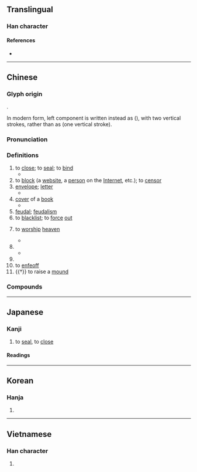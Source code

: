 {{character info}}
==Translingual==
{{stroke order|strokes=9}}

===Han character===
{{Han char|rn=41|rad=寸|as=06|sn=9|four=44100|canj=GGDI|ids=⿰圭寸}}

====References====
* {{Han ref|kx=0294.070|dkj=07426|dj=0581.210|hdz=10504.140|uh=5C01|ud=23553|bh=ABCA|bd=43978}}

----

==Chinese==
{{zh-forms}}

===Glyph origin===
{{Han etym}}
{{Han compound|丰|t1=field, ear of grass|寸|t2=control}}.

In modern form, left component is written instead as {{zh-l|*圭}} ({{lang|zh|土土}}), with two vertical strokes, rather than as {{lang|zh|丰}} (one vertical stroke).

===Pronunciation===
{{zh-pron
|m=fēng
|m-s=
|c=fung1
|c-t=
|g=
|h=pfs=fûng;gd=fung1
|j=
|mb=hó̤ng
|md=hŭng
|mn=tw,xm:pang/hong
|mn_note=pang - vernacular, hong - literary
|mn-t=huang1/hong1
|mn-t_note=huang1 - vernacular; hong1 - literary
|w=1fon
|x=hong1
|mc=y
|oc=y
|ma=y
|cat=n,a,v,cl,pn
}}

===Definitions===
{{wikipedia|Feng (mythology)}}
{{zh-hanzi}}

# to [[close]]; to [[seal]]; to [[bind]]
#* {{zh-x|封閉|to [[close]]}}
# to [[block]] (a [[website]], a [[person]] on the [[Internet]], etc.); to [[censor]]
# [[envelope]]; [[letter]]
#* {{zh-x|信封|[[envelope]]; [[letter]]}}
# [[cover]] of a [[book]]
#* {{zh-x|封面|[[cover]] of a [[book]]}}
# [[feudal]]; [[feudalism]]
# to [[blacklist]]; to [[force]] [[out]]
# {{lb|zh|of emperors}} to [[worship]] [[heaven]]
#* {{zh-x|封禪{shàn}|to '''offer sacrifices to heaven''' and earth}}
# {{zh-classifier|[[envelopes]], [[letters]] and [[mail]]}}
#* {{zh-x|一 封 信函|an [[envelope]]}}
# {{surname|zh}}
# to [[enfeoff]]
# {{†}} to raise a [[mound]]

===Compounds===
{{zh-der|封墊|封缸酒|封船|封口|封筆|冰封|封閉社會|封祖蔭孫|封建制度|封胡羯末|封網|封畿|封官|伯封|封胡遏末|封貨|分封|封姨|密封|加封|封域|封壤|封爵|信封|封底|封鎖現場|冊封|封建思想|封關|封面設計|封山育林|封典|封面女郎|封押|封建|封侯賜爵|封印|封兒|受封|封皮|封泥|封奏|封河|封豕|封貯|封裝|封略|封面人物|分封交換|彌封|封箱|封緘器|封火|封襲|封鎖線|封頂|封筒|封境|封贈|封誥|封包|封蠟|封題|封殺|封面|封賞|封豕長蛇|封裡|封翁|封箱戲|封禪|封神演義|封疆|封狐|封爐|封港|封殖|封棺|封條|封彌|封建社會|封巒|封官許願|封存|封妻廕子|封地|封君|封侯拜相|封侯|封住|封人|封了火|封鎖|密封遺囑|封拜|堯封|封神傳|列土封疆|封侯萬里|塵封|四封|封墓|封號|封袋|封樁|塵封網罥|堤封|封筒逆封|封樹|原封不動|原封|封門|封事|封齋|封套|封山|封閉|封臺|敕封|拜相封侯|李廣難封|稱王封后|空中封鎖|拆封|啟封|拜將封侯|提封|萬里封侯|故步自封|晉封|發封|束髮封帛|泥封|比屋而封|海上封鎖|放封|泥封函谷|比屋可封|查封|計勞納封|腰封|踰封|鉛封|蔭封|隨封|紙上封鎖|襲封|露封|蔭子封妻|素封|開門封兒|覓封侯|紫泥封|董氏封髮|跑封人|紀念信封|見血封喉|經濟封鎖|黃封|蛛網塵封|魚封|論功行封|馬封|自封|談笑封侯|褒封|貤封|雍齒封侯|首日封|誥封|護封|老封君|釘封文書|華封三祝|賞封|論功封賞|蠟封|蟻封|馬鬣封|追封|封牛|登封|封神|開封}}

{{zh-cat|Beginning|Intermediate}}

----

==Japanese==

===Kanji===
{{ja-kanji|grade=c|rs=寸06}}

# to [[seal]], to [[close]]

====Readings====
{{ja-readings
|goon=ふう
|kanon=ほう
}}

----

==Korean==

===Hanja===
{{ko-hanja|hangeul=봉|rv=bong|mr=pong}}

# {{rfdef|ko|sort=寸06}}

----

==Vietnamese==

===Han character===
{{vi-readings|reading=phong|rs=寸06}}

# {{rfdef|vi|sort=寸06}}